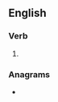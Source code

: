 ==English==

===Verb===
{{head|en|present participle}}

# {{present participle of|immerse|lang=en|nocat=1}}

===Anagrams===
* {{anagrams|en|a=egiimmnrs|simmering}}